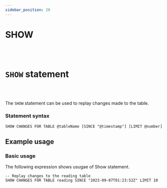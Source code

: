 ```yaml
---
sidebar_position: 20
---
```


# SHOW

<br /><br />

# `SHOW` statement

<br /><br />

The `SHOW` statement can be used to replay changes made to the table.

### Statement syntax

```surql title="SurrealQL Syntax"
SHOW CHANGES FOR TABLE @tableName [SINCE "@timestamp"] [LIMIT @number]
```

## Example usage
### Basic usage

The following expression shows usugae of Show statement.

```surql
-- Replay changes to the reading table
SHOW CHANGES FOR TABLE reading SINCE "2023-09-07T01:23:52Z" LIMIT 10
```